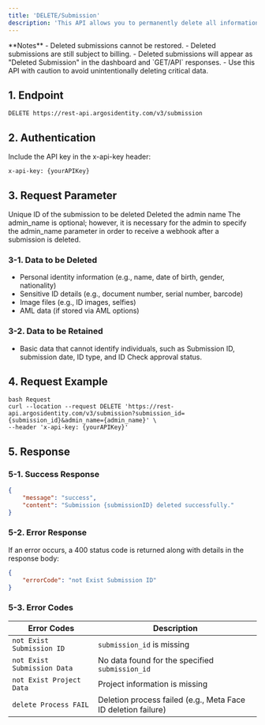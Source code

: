 ```yaml
---
title: 'DELETE/Submission'
description: 'This API allows you to permanently delete all information associated with a single submission. Deleted data cannot be restored, and deleted submissions are still billable.'
---
```


<Warning>
**Notes**
- Deleted submissions cannot be restored.
- Deleted submissions are still subject to billing.
- Deleted submissions will appear as "Deleted Submission" in the dashboard and `GET/API` responses.
- Use this API with caution to avoid unintentionally deleting critical data.
</Warning>

## 1. Endpoint
```text DELETE/Submission
DELETE https://rest-api.argosidentity.com/v3/submission
```
## 2. Authentication

Include the API key in the x-api-key header:

```text x-api-key
x-api-key: {yourAPIKey}
```


## 3. Request Parameter
<ResponseField name="submissionId" type="string" required="true">
  Unique ID of the submission to be deleted
</ResponseField>

<ResponseField name="admin_name" type="string" required="false">
  Deleted the admin name
</ResponseField>

<Warning>
The admin_name is optional; however, it is necessary for the admin to specify the admin_name parameter in order to receive a webhook after a submission is deleted.
</Warning>

### 3-1. Data to be Deleted

- Personal identity information (e.g., name, date of birth, gender, nationality)
- Sensitive ID details (e.g., document number, serial number, barcode)
- Image files (e.g., ID images, selfies)
- AML data (if stored via AML options)

### 3-2. Data to be Retained
- Basic data that cannot identify individuals, such as Submission ID, submission date, ID type, and ID Check approval status.

## 4. Request Example

```curl DELETE/Submission
bash Request
curl --location --request DELETE 'https://rest-api.argosidentity.com/v3/submission?submission_id={submission_id}&admin_name={admin_name}' \
--header 'x-api-key: {yourAPIKey}'
```

## 5. Response
### 5-1. Success Response
```json result.json
{
	"message": "success",
	"content": "Submission {submissionID} deleted successfully."
}
```


### 5-2. Error Response
If an error occurs, a 400 status code is returned along with details in the response body:
```json error.json
{
    "errorCode": "not Exist Submission ID"
}

```

### 5-3. Error Codes

| Error Codes  | Description                                   |
|---------------------------------------|-----------------------------------------------|
| `not Exist Submission ID`           | `submission_id` is missing                   |
| `not Exist Submission Data`         | No data found for the specified `submission_id` |
| `not Exist Project Data`            | Project information is missing               |
| `delete Process FAIL`               | Deletion process failed (e.g., Meta Face ID deletion failure) |